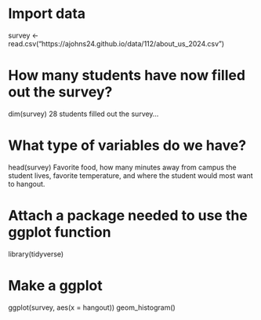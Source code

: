 
# Import data
survey <- read.csv("https://ajohns24.github.io/data/112/about_us_2024.csv")

# How many students have now filled out the survey?
dim(survey)
28 students filled out the survey...

# What type of variables do we have?
head(survey)
Favorite food, how many minutes away from campus the student lives, favorite temperature, and where the student would most want to hangout. 

# Attach a package needed to use the ggplot function
library(tidyverse)

# Make a ggplot
ggplot(survey, aes(x = hangout))
geom_histogram()
